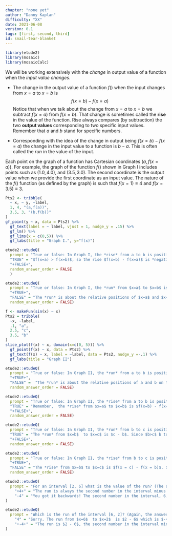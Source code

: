 ```yaml
---
chapter: "none yet"
author: "Danny Kaplan"
difficulty: "XX"
date: 2021-06-08 
version: 0.1
tags: [first, second, third]
id: snail-tear-blanket
---
```


```r
library(etude2)
library(mosaic)
library(mosaicCalc)
```


We will be working extensively with  the *change* in output value  of a function when the *input value changes*. 

- The change in the output value of a function $f()$ when the input changes from $x = a$ to $x = b$ is $$f(x=b) - f(x=a)$$ Notice that when we talk about the change from $x=a$ to $x=b$ we subtract $f(x=a)$ from  $f(x=b)$. That  change is sometimes called the **rise** in the value of the function.  Rise always compares (by subtraction) the two **output values** corresponding to two specific input values. Remember that $a$ and $b$ stand for  specific numbers. 

- Corresponding with  the idea of the  change in output being $f(x=b) - f(x=a)$ the  change in the input value to a function is $b - a$. This is often  called the  *run* in the value of the input.

Each point on the graph of a function  has Cartesian coordinates $(a, f(x=a))$. For example, the graph of the function $f()$ shown in Graph I includes points such as $(1.0, 4.0)$, and $(3.5,  3.0)$. The  second coordinate is the output value when we provide the first coordinate as an input value. The  nature  of the $f()$ function  (as defined by the graph) is such  that $f(x=1) \equiv  4$ and $f(x=3.5)  \equiv  3$.  


```r
Pts2 <- tribble(
  ~ x, ~ y, ~label,
  1, 4, "(a,f(a))",
  3.5, 3, "(b,f(b))"
)
gf_point(y ~ x, data = Pts2) %>%
  gf_text(label = ~ label, vjust = 1, nudge_y = .15) %>%
  gf_lm() %>%
  gf_lims(x = c(0,5)) %>%
  gf_labs(title = "Graph I.", y="f(x)")
```


```r
etude2::etudeQ(
  prompt = "True or false: In Graph I, the *rise* from a to b is positive.",
  "TRUE" = "$f(x=a) > f(x=b)$, so the rise $f(x=b) - f(x=a)$ is *negative*.",
  "+FALSE+",
  random_answer_order = FALSE
  )
```

```r
etude2::etudeQ(
  prompt = "True or false: In Graph I, the *run* from $x=a$ to $x=b$ is positive.",
  "+TRUE+",
  "FALSE" = "The *run* is about the relative positions of $x=a$ and $x=b$ on the x-axis. Since $a < b$, the run from $x=a$ to $x=b$ is positive.",
  random_answer_order = FALSE)
```

```r
f <- makeFun(sin(x) ~ x)
Pts2 = tribble(
  ~x, ~label,
  .1, "a",
  2.5, "c",
  3.5, "b"
)
slice_plot(f(x) ~ x, domain(x=c(0, 5))) %>%
  gf_point(f(x) ~ x, data = Pts2) %>%
  gf_text(f(x) ~ x, label = ~label, data = Pts2, nudge_y =-.1) %>%
  gf_labs(title = "Graph II")
```

```r
etude2::etudeQ(
  prompt = "True or false: In Graph II, the *run* from a to b is positive.",
  "+TRUE+",
  "FALSE" =  "The *run* is about the relative positions of a and b on the x-axis. Since a is to the left of b, the run from a to b is positive.",
  random_answer_order = FALSE)
```

```r
etude2::etudeQ(
  prompt = "True or false: In Graph II, the *rise* from a to b is positive.",
  "TRUE" = "Remember,  the *rise* from $x=a$ to $x=b$ is $f(x=b) - f(x=a)$",
  "+FALSE+",
  random_answer_order = FALSE)
```

```r
etude2::etudeQ(
  prompt = "True or false: In Graph II, the *run* from b to c is positive.",
  "TRUE" = "The *run* from $x=b$  to $x=c$ is $c - b$. Since $b>c$ b to c is negative.",
  "+FALSE+",
  random_answer_order = FALSE)
```

```r
etude2::etudeQ(
  prompt = "True or false: In Graph II, the *rise* from b to c is positive.",
  "+TRUE+",
  "FALSE" = "The *rise* from $x=b$ to $x=c$ is $f(x = c) - f(x = b)$. Since $f(x=c)   > f(x=b)$, the rise is positive.",
  random_answer_order = FALSE)
```


```r
etude2::etudeQ(
  prompt = "For an interval [2, 6] what is the value of the run? (The answer is independent of any particular graph/function.)",
    "+4+" = "The run is always the second number in the interval minus the first number. That's $6 - 2$ here.",
    "-4" = "You got it backwards! The second number in the interval, 6, is numerically to the right of 2, so the run is positive."
)
```

```r
etude2::etudeQ(
  prompt = "Which is the run of the interval [6, 2]? (Again, the answer is independent of any particular graph/function.)",
    "4" = "Sorry. The run from $x=6$  to $x=2$  is $2 - 6$ which is $-4$.",
    "+-4+" = "The run is $2 - 6$, the second number in the interval minus the first number."
)
```




